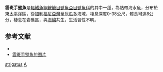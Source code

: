 {{Speciesbox
| name = 雲斑手躄魚
| status = LC
| status_synonyms = IUCN3.1
| genus = Antennatus
| species = strigatus
| authority = [[Gill|Gill]], 1863
| synonyms = *''Antennarius strigatus, Gill, 1863''
}}

'''雲斑手躄魚'''是[[輻鰭魚綱|輻鰭魚綱]][[鮟鱇目|鮟鱇目]][[躄魚亞目|躄魚亞目]][[躄魚科|躄魚科]]的其中一[[種|種]]，為熱帶海水魚，分布於東[[太平洋|太平洋]]區，從[[加利福尼亞灣|加利福尼亞灣]]至[[厄瓜多|厄瓜多]]海域，棲息深度0-38公尺，體長可達8公分，棲息在岩礁區，與[[海綿|海綿]]共生，生活習性不明。

==参考文献==
{{refbegin}}
*{{FishBase_species|genus=Antennatus|species=strigatus|year=2014|month=2}}
* [http://www.fishbiosystem.ru/LOPHIIFORMES/Antennariidae/Foto/(Antennatus%20strigatus)%201f.jpg 雲斑手躄魚的图片]
{{refend}}

{{Taxonbar|from=Q2529971}}

[[Category:手躄魚屬|strigatus]]
[[Category:1863年描述的鱼类|A]]

{{魚類小作品}}